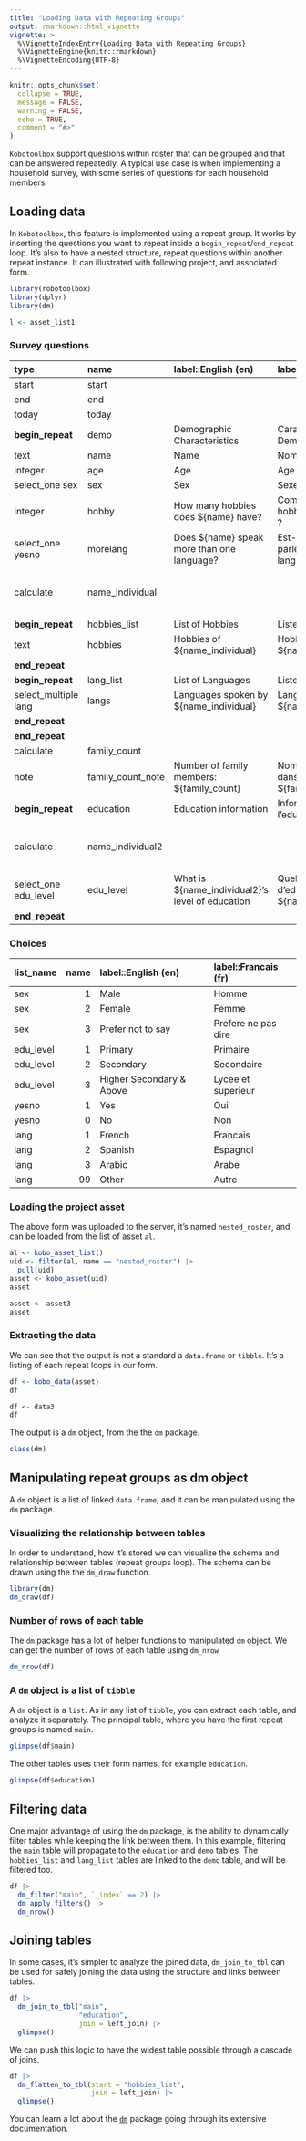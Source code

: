 ```yaml
---
title: "Loading Data with Repeating Groups"
output: rmarkdown::html_vignette
vignette: >
  %\VignetteIndexEntry{Loading Data with Repeating Groups}
  %\VignetteEngine{knitr::rmarkdown}
  %\VignetteEncoding{UTF-8}
---
```


```r
knitr::opts_chunk$set(
  collapse = TRUE,
  message = FALSE,
  warning = FALSE,
  echo = TRUE,
  comment = "#>"
)
```

`Kobotoolbox` support questions within roster that can be grouped and that can be answered repeatedly. A typical use case is when implementing a household survey, with some series of questions for each household members.

## Loading data

In `Kobotoolbox`, this feature is implemented using a repeat group. It works by inserting the questions you want to repeat inside a `begin_repeat`/`end_repeat` loop. It's also to have a nested structure, repeat questions within another repeat instance. It can illustrated with following project, and associated form.


```r
library(robotoolbox)
library(dplyr)
library(dm)
```


```r
l <- asset_list1
```

### Survey questions

| type                 | name              | label::English (en)                              | label::Francais (fr)                                  | repeat_count    | calculation                                    |
|:---------------------|:------------------|:-------------------------------------------------|:------------------------------------------------------|:----------------|:-----------------------------------------------|
| start                | start             |                                                  |                                                       |                 |                                                |
| end                  | end               |                                                  |                                                       |                 |                                                |
| today                | today             |                                                  |                                                       |                 |                                                |
| **begin_repeat**         | demo              | Demographic Characteristics                      | Caracteristique Demographique                         |                 |                                                |
| text                 | name              | Name                                             | Nom                                                   |                 |                                                |
| integer              | age               | Age                                              | Age                                                   |                 |                                                |
| select_one sex       | sex               | Sex                                              | Sexe                                                  |                 |                                                |
| integer              | hobby             | How many hobbies does \${name} have?              | Combien de hobbies \${name} a ?                        |                 |                                                |
| select_one yesno     | morelang          | Does \${name} speak more than one language?       | Est-ce que \${name} parle plus d'une langue ?          |                 |                                                |
| calculate            | name_individual   |                                                  |                                                       |                 | indexed-repeat(\${name}, \${demo}, position(..)) |
| **begin_repeat**         | hobbies_list      | List of Hobbies                                  | Liste de hobbies                                      | \${hobby}        |                                                |
| text                 | hobbies           | Hobbies of \${name_individual}                    | Hobbies de \${name_individual}                         |                 |                                                |
| **end_repeat**           |                   |                                                  |                                                       |                 |                                                |
| **begin_repeat**         | lang_list         | List of Languages                                | Liste de langues                                      | \${morelang}     |                                                |
| select_multiple lang | langs             | Languages spoken by \${name_individual}           | Langue parle par \${name_individual}                   |                 |                                                |
| **end_repeat**           |                   |                                                  |                                                       |                 |                                                |
| **end_repeat**           |                   |                                                  |                                                       |                 |                                                |
| calculate            | family_count      |                                                  |                                                       |                 | count(\${demo})                                 |
| note                 | family_count_note | Number of family members: \${family_count}        | Nombre de membre dans la famille:  \${family_count}    |                 |                                                |
| **begin_repeat**         | education         | Education information                            | Information sur l'education                           | \${family_count} |                                                |
| calculate            | name_individual2  |                                                  |                                                       |                 | indexed-repeat(\${name}, \${demo}, position(..)) |
| select_one edu_level | edu_level         | What is \${name_individual2}'s level of education | Quel est le niveau d'education de \${name_individual2} |                 |                                                |
| **end_repeat**           |                   |                                                  |                                                       |                 |                                                |



### Choices

|list_name | name|label::English (en)      |label::Francais (fr) |
|:---------|----:|:------------------------|:--------------------|
|sex       |    1|Male                     |Homme                |
|sex       |    2|Female                   |Femme                |
|sex       |    3|Prefer not to say        |Prefere ne pas dire  |
|edu_level |    1|Primary                  |Primaire             |
|edu_level |    2|Secondary                |Secondaire           |
|edu_level |    3|Higher Secondary & Above |Lycee et superieur   |
|yesno     |    1|Yes                      |Oui                  |
|yesno     |    0|No                       |Non                  |
|lang      |    1|French                   |Francais             |
|lang      |    2|Spanish                  |Espagnol             |
|lang      |    3|Arabic                   |Arabe                |
|lang      |   99|Other                    |Autre                |


### Loading the project asset

The above form was uploaded to the server, it's named `nested_roster`, and can be loaded from the list of asset `al`.

```r
al <- kobo_asset_list()
uid <- filter(al, name == "nested_roster") |>
  pull(uid)
asset <- kobo_asset(uid)
asset
```

```r
asset <- asset3
asset
```

### Extracting the data

We can see that the output is not a standard a `data.frame` or `tibble`. It's a listing of each repeat loops in our form.

```r
df <- kobo_data(asset)
df
```

```r
df <- data3
df
```

The output is a `dm` object, from the the `dm` package.

```r
class(dm)
```

## Manipulating repeat groups as dm object

A `dm` object is a list of linked `data.frame`, and it can be manipulated using the `dm` package.

###  Visualizing the relationship between tables

In order to understand, how it's stored we can visualize the schema and relationship between tables (repeat groups loop). The schema can be drawn using the the `dm_draw` function.

```r
library(dm)
dm_draw(df)
```

### Number of rows of each table

The `dm` package has a lot of helper functions to manipulated `dm` object. We can get the number of rows of each table using `dm_nrow`

```r
dm_nrow(df)
```

### A `dm` object is a list of `tibble`

A `dm` object is a `list`. As in any list of `tibble`, you can extract each table, and analyze it separately. The principal table, where you have the first repeat groups is named `main`.

```r
glimpse(df$main)
```

The other tables uses their form names, for example `education`.

```r
glimpse(df$education)
```

## Filtering data

One major advantage of using the `dm` package, is the ability to dynamically filter tables while keeping the link between them. In this example, filtering the `main` table will propagate to the `education` and `demo` tables. The `hobbies_list` and `lang_list` tables are linked to the `demo` table, and will be filtered too.

```r
df |>
  dm_filter("main", `_index` == 2) |>
  dm_apply_filters() |>
  dm_nrow()
```

## Joining tables

In some cases, it's simpler to analyze the joined data, `dm_join_to_tbl` can be used for safely joining the data using the structure and links between tables.

```r
df |>
  dm_join_to_tbl("main",
                 "education",
                 join = left_join) |>
  glimpse()
```

We can push this logic to have the widest table possible through a cascade of joins.

```r
df |>
  dm_flatten_to_tbl(start = "hobbies_list",
                    join = left_join) |>
  glimpse()
```

You can learn a lot about the [`dm`](https://cran.r-project.org/package=dm) package going through its extensive documentation.
